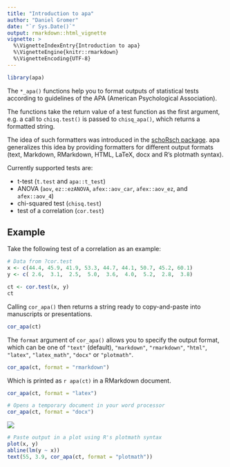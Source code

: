 ```yaml
---
title: "Introduction to apa"
author: "Daniel Gromer"
date: "`r Sys.Date()`"
output: rmarkdown::html_vignette
vignette: >
  %\VignetteIndexEntry{Introduction to apa}
  %\VignetteEngine{knitr::rmarkdown}
  %\VignetteEncoding{UTF-8}
---
```


```r
library(apa)
```

The `*_apa()` functions help you to format outputs of statistical tests according to guidelines of the APA (American Psychological Association).

The functions take the return value of a test function as the first argument, e.g. a call to `chisq.test()` is passed to `chisq_apa()`, which returns a formatted string.

The idea of such formatters was introduced in the [schoRsch package](https://cran.r-project.org/package=schoRsch/). apa generalizes this idea by providing formatters for different output formats (text, Markdown, RMarkdown, HTML, LaTeX, docx and R's plotmath syntax).

Currently supported tests are:

-   t-test (`t.test` and `apa::t_test`)
-   ANOVA (`aov`, `ez::ezANOVA`, `afex::aov_car`, `afex::aov_ez`, and `afex::aov_4`)
-   chi-squared test (`chisq.test`)
-   test of a correlation (`cor.test`)

## Example

Take the following test of a correlation as an example:

```r
# Data from ?cor.test
x <- c(44.4, 45.9, 41.9, 53.3, 44.7, 44.1, 50.7, 45.2, 60.1)
y <- c( 2.6,  3.1,  2.5,  5.0,  3.6,  4.0,  5.2,  2.8,  3.8)

ct <- cor.test(x, y)
ct
```

Calling `cor_apa()` then returns a string ready to copy-and-paste into manuscripts or presentations.

```r
cor_apa(ct)
```

The `format` argument of `cor_apa()` allows you to specify the output format, which can be one of `"text"` (default), `"markdown"`, `"rmarkdown"`, `"html"`, `"latex"`, `"latex_math"`, `"docx"` or `"plotmath"`.


```r
cor_apa(ct, format = "rmarkdown")
```

Which is printed as `r apa(ct)` in a RMarkdown document.

```r
cor_apa(ct, format = "latex")
```

```r
# Opens a temporary document in your word processor
cor_apa(ct, format = "docx")
```

![](cor_apa_docx.png)

```r
# Paste output in a plot using R's plotmath syntax
plot(x, y)
abline(lm(y ~ x))
text(55, 3.9, cor_apa(ct, format = "plotmath"))
```
